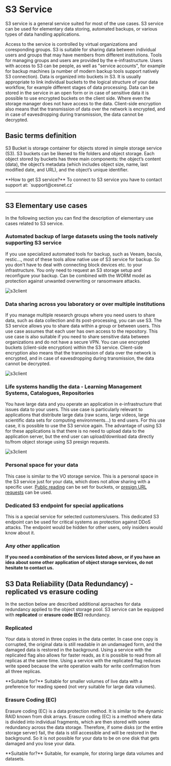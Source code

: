 
# S3 Service

S3 service is a general service suited for most of the use cases. S3 service can be used for elementary data storing, automated backups, or various types of data handling applications.

Access to the service is controlled by virtual organizations and coresponding groups. S3 is suitable for sharing data between individual users and groups that may have members from different institutions. Tools for managing groups and users are provided by the e-infrastructure. Users with access to S3 can be people, as well as "service accounts", for example for backup machines (a number of modern backup tools support natively S3 connection). Data is organized into buckets in S3. It is usually appropriate to link individual buckets to the logical structure of your data workflow, for example different stages of data processing. Data can be stored in the service in an open form or in case of sensitive data it is possible to use encrypted buckets on the client side. Where even the storage manager does not have access to the data. Client-side encryption also means that the transmission of data over the network is encrypted, and in case of eavesdropping during transmission, the data cannot be decrypted.

## Basic terms definition
S3 Bucket is storage container for objects stored in simple storage service (S3). S3 buckets can be likened to file folders and object storage. Each object stored by buckets has three main components: the object’s content (data), the object’s metadata (which includes object size, name, last modified date, and URL), and the object’s unique identifier.

<Callout type="info" emoji="ℹ️">
**How to get S3 service?**
To connect to S3 service you have to contact support at: `support@cesnet.cz`
</Callout>

----
## S3 Elementary use cases
In the following section you can find the description of elementary use cases related to S3 service.

### Automated backup of large datasets using the tools natively supporting S3 service
If you use specialized automated tools for backup, such as Veeam, bacula, restic..., most of these tools allow native use of S3 service for backup. So you don't have to deal with connecting block devices etc. to your infrastructure. You only need to request an S3 storage setup and reconfigure your backup. Can be combined with the WORM model as protection against unwanted overwriting or ransomware attacks.

![s3client](/img/data-care/s3-service/s3_backup.png)

### Data sharing across you laboratory or over multiple institutions
If you manage multiple research groups where you need users to share data, such as data collection and its post-processing, you can use S3. The S3 service allows you to share data within a group or between users. This use case assumes that each user has own access to the repository. This use case is also suitable if you need to share sensitive data between organizations and do not have a secure VPN. You can use encrypted buckets (client-side encryption) within the S3 service. Client-side encryption also means that the transmission of data over the network is encrypted, and in case of eavesdropping during transmission, the data cannot be decrypted.

![s3client](/img/data-care/s3-service/s3_distribution.png)

### Life systems handlig the data - Learning Management Systems, Catalogues, Repositories
You have large data and you operate an application in e-infrastructure that issues data to your users. This use case is particularly relevant to applications that distribute large data (raw scans, large videos, large scientific data sets for computing environments...) to end users. For this use case, it is possible to use the S3 service again. The advantage of using S3 for these applications is that there is no need to upload data to the application server, but the end user can upload/download data directly to/from object storage using S3 presign requests.

![s3client](/img/data-care/s3-service/direct_upload.png)

### Personal space for your data
This case is similar to the VO storage service. This is a personal space in the S3 service just for your data, which does not allow sharing with a specific user. [Public reading](s3-features.mdx) can be set for buckets, or [presign URL requests](s3-features.mdx) can be used.

### Dedicated S3 endpoint for special applications
This is a special service for selected customers/users. This dedicated S3 endpoint can be used for critical systems as protection against DDoS attacks. The endpoint would be hidden for other users, only insiders would know about it.

### Any other application
**If you need a combination of the services listed above, or if you have an idea about some other application of object storage services, do not hesitate to contact us.**

## S3 Data Reliability (Data Redundancy) - replicated vs erasure coding
In the section below are described additional aproaches for data redundancy applied to the object storage pool. S3 service can be equipped with **replicated** or **erasure code (EC)** redundancy.
### Replicated
Your data is stored in three copies in the data center. In case one copy is corrupted, the original data is still readable in an undamaged form, and the damaged data is restored in the background. Using a service with the replicated flag also allows for faster reads, as it is possible to read from all replicas at the same time. Using a service with the replicated flag reduces write speed because the write operation waits for write confirmation from all three replicas.

<Callout type="info" emoji="ℹ️">
**Suitable for?**
Suitable for smaller volumes of live data with a preference for reading speed (not very suitable for large data volumes).
</Callout>

### Erasure Coding (EC)
Erasure coding (EC) is a data protection method. It is similar to the dynamic RAID known from disk arrays. Erasure coding (EC) is a method where data is divided into individual fragments, which are then stored with some redundancy across the data storage. Therefore, if some disks (or the entire storage server) fail, the data is still accessible and will be restored in the background. So it is not possible for your data to be on one disk that gets damaged and you lose your data.

<Callout type="info" emoji="ℹ️">
**Suitable for?**
Suitable, for example, for storing large data volumes and datasets.
</Callout>
